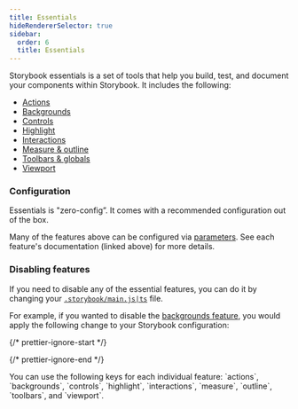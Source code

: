 ```yaml
---
title: Essentials
hideRendererSelector: true
sidebar:
  order: 6
  title: Essentials
---
```


Storybook essentials is a set of tools that help you build, test, and document your components within Storybook. It includes the following:

* [Actions](./actions.mdx)
* [Backgrounds](./backgrounds.mdx)
* [Controls](./controls.mdx)
* [Highlight](./highlight.mdx)
* [Interactions](./interactions.mdx)
* [Measure & outline](./measure-and-outline.mdx)
* [Toolbars & globals](./toolbars-and-globals.mdx)
* [Viewport](./viewport.mdx)

### Configuration

Essentials is "zero-config”. It comes with a recommended configuration out of the box.

Many of the features above can be configured via [parameters](../writing-stories/parameters.mdx). See each feature's documentation (linked above) for more details.

### Disabling features

If you need to disable any of the essential features, you can do it by changing your [`.storybook/main.js|ts`](../configure/index.mdx#configure-your-storybook-project) file.

For example, if you wanted to disable the [backgrounds feature](./backgrounds.mdx), you would apply the following change to your Storybook configuration:

{/* prettier-ignore-start */}

<CodeSnippets path="essential-feature-disable.md" />

{/* prettier-ignore-end */}

<Callout variant="info" icon="💡">
  You can use the following keys for each individual feature: `actions`, `backgrounds`, `controls`, `highlight`, `interactions`, `measure`, `outline`, `toolbars`, and `viewport`.
</Callout>
